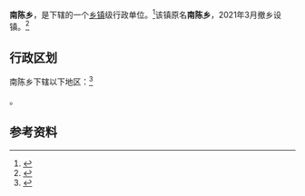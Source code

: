 {{中国乡级行政区|14/04/28/203/000}}

'''南陈乡'''，是{{PRC admin/fullname|14/04/28/203/000|3}}下辖的一个[[乡镇|乡镇]]级行政单位。<ref>{{PRC admin/ref sgc|{{PRC admin/parent|14/04/28/203/000}}}}</ref>该镇原名'''南陈乡'''，2021年3月撤乡设镇。<ref>{{cite web |title=长子县人民政府关于乡级行政区划调整的通告 |url=http://www.zhangzi.gov.cn/zzxxgk/zfxxgk/zfxxgkml/gzdt_3400/tzgggs_3402/202103/t20210319_2295386.html |website=长子县人民政府 |accessdate=2021-03-23 |date=2021-03-19}}</ref>

== 行政区划 ==

南陈乡下辖以下地区：<ref>{{PRC admin/ref sgc|14/04/28/203/000}}</ref>

{{PRC admin/children|14/04/28/203/000}}。

== 参考资料 ==

{{reflist}}

{{行政区划小作品}}
{{PRC admin/navcat|14/04/28/203/000}}